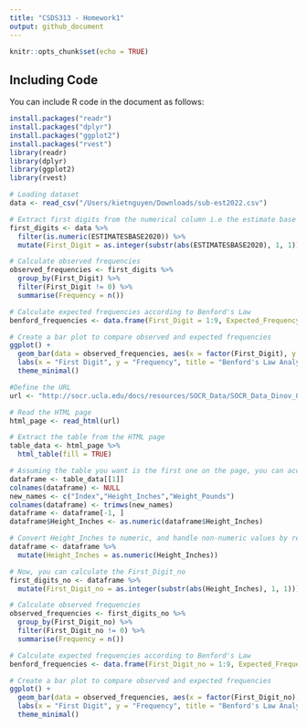 ```yaml
---
title: "CSDS313 - Homework1"
output: github_document
---
```


```r
knitr::opts_chunk$set(echo = TRUE)
```

## Including Code

You can include R code in the document as follows:

```r
install.packages("readr")
install.packages("dplyr")
install.packages("ggplot2")
install.packages("rvest")
library(readr)
library(dplyr)
library(ggplot2)
library(rvest)
```

```r
# Loading dataset
data <- read_csv("/Users/kietnguyen/Downloads/sub-est2022.csv")

# Extract first digits from the numerical column i.e the estimate base population in 2020
first_digits <- data %>%
  filter(is.numeric(ESTIMATESBASE2020)) %>%
  mutate(First_Digit = as.integer(substr(abs(ESTIMATESBASE2020), 1, 1)))

# Calculate observed frequencies
observed_frequencies <- first_digits %>%
  group_by(First_Digit) %>% 
  filter(First_Digit != 0) %>% 
  summarise(Frequency = n())

# Calculate expected frequencies according to Benford's Law
benford_frequencies <- data.frame(First_Digit = 1:9, Expected_Frequency = log10(1 + 1/(1:9)))

# Create a bar plot to compare observed and expected frequencies
ggplot() +
  geom_bar(data = observed_frequencies, aes(x = factor(First_Digit), y = Frequency), stat = "identity", fill = "blue", alpha = 0.6) +
  labs(x = "First Digit", y = "Frequency", title = "Benford's Law Analysis") +
  theme_minimal()
```
```r
#Define the URL 
url <- "http://socr.ucla.edu/docs/resources/SOCR_Data/SOCR_Data_Dinov_020108_HeightsWeights.html"

# Read the HTML page
html_page <- read_html(url)

# Extract the table from the HTML page
table_data <- html_page %>%
  html_table(fill = TRUE)

# Assuming the table you want is the first one on the page, you can access it like this
dataframe <- table_data[[1]]
colnames(dataframe) <- NULL
new_names <- c("Index","Height_Inches","Weight_Pounds")
colnames(dataframe) <- trimws(new_names)
dataframe <- dataframe[-1, ]
dataframe$Height_Inches <- as.numeric(dataframe$Height_Inches)

# Convert Height_Inches to numeric, and handle non-numeric values by replacing them with NA
dataframe <- dataframe %>%
  mutate(Height_Inches = as.numeric(Height_Inches))

# Now, you can calculate the First_Digit_no
first_digits_no <- dataframe %>%
  mutate(First_Digit_no = as.integer(substr(abs(Height_Inches), 1, 1)))

# Calculate observed frequencies
observed_frequencies <- first_digits_no %>%
  group_by(First_Digit_no) %>% 
  filter(First_Digit_no != 0) %>% 
  summarise(Frequency = n())

# Calculate expected frequencies according to Benford's Law
benford_frequencies <- data.frame(First_Digit_no = 1:9, Expected_Frequency = log10(1 + 1/(1:9)))

# Create a bar plot to compare observed and expected frequencies
ggplot() +
  geom_bar(data = observed_frequencies, aes(x = factor(First_Digit_no), y = Frequency), stat = "identity", fill = "blue", alpha = 0.6) +
  labs(x = "First Digit", y = "Frequency", title = "Benford's Law Analysis") +
  theme_minimal()
```

